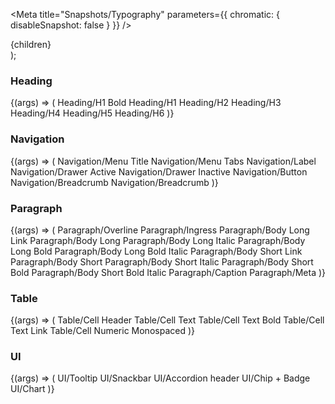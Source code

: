 

<Meta title="Snapshots/Typography" parameters={{ chromatic: { disableSnapshot: false } }} />

  <section>
    <div
      style={{
        display: 'flex',
        flexDirection: 'column',
        gap: '2rem',
        padding: '1rem',
        backgroundColor: '#F7F7F7',
        borderRadius: '4px',
      }}
    >
      {children}
    </div>
  </section>
);

### Heading

<Story name="Heading">
  {(args) => (
    <Container>
      <Typography variant="heading" type="h1_bold">
        Heading/H1 Bold
      </Typography>
      <Typography variant="heading" type="h1">
        Heading/H1
      </Typography>
      <Typography variant="heading" type="h2">
        Heading/H2
      </Typography>
      <Typography variant="heading" type="h3">
        Heading/H3
      </Typography>
      <Typography variant="heading" type="h4">
        Heading/H4
      </Typography>
      <Typography variant="heading" type="h5">
        Heading/H5
      </Typography>
      <Typography variant="heading" type="h6">
        Heading/H6
      </Typography>
    </Container>
  )}
</Story>

### Navigation

<Story name="Navigation">
  {(args) => (
    <Container>
      <Typography variant="navigation" type="menu_title">
        Navigation/Menu Title
      </Typography>
      <Typography variant="navigation" type="menu_tabs">
        Navigation/Menu Tabs
      </Typography>
      <Typography variant="navigation" type="label">
        Navigation/Label
      </Typography>
      <Typography variant="navigation" type="drawer_active">
        Navigation/Drawer Active
      </Typography>
      <Typography variant="navigation" type="drawer_inactive">
        Navigation/Drawer Inactive
      </Typography>
      <Typography variant="navigation" type="button">
        Navigation/Button
      </Typography>
      <Typography variant="navigation" type="breadcrumb">
        Navigation/Breadcrumb
      </Typography>
      <Typography variant="navigation" type="breadcrumb_hover">
        Navigation/Breadcrumb
      </Typography>
    </Container>
  )}
</Story>

### Paragraph

<Story name="Paragraph">
  {(args) => (
    <Container>
      <Typography variant="paragraph" type="overline">
        Paragraph/Overline
      </Typography>
      <Typography variant="paragraph" type="ingress">
        Paragraph/Ingress
      </Typography>
      <Typography variant="paragraph" type="body_long_link">
        Paragraph/Body Long Link
      </Typography>
      <Typography variant="paragraph" type="body_long">
        Paragraph/Body Long
      </Typography>
      <Typography variant="paragraph" type="body_long_italic">
        Paragraph/Body Long Italic
      </Typography>
      <Typography variant="paragraph" type="body_long_bold">
        Paragraph/Body Long Bold
      </Typography>
      <Typography variant="paragraph" type="body_long_bold_italic">
        Paragraph/Body Long Bold Italic
      </Typography>
      <Typography variant="paragraph" type="body_short_link">
        Paragraph/Body Short Link
      </Typography>
      <Typography variant="paragraph" type="body_short">
        Paragraph/Body Short
      </Typography>
      <Typography variant="paragraph" type="body_short_italic">
        Paragraph/Body Short Italic
      </Typography>
      <Typography variant="paragraph" type="body_short_bold">
        Paragraph/Body Short Bold
      </Typography>
      <Typography variant="paragraph" type="body_short_bold_italic">
        Paragraph/Body Short Bold Italic
      </Typography>
      <Typography variant="paragraph" type="caption">
        Paragraph/Caption
      </Typography>
      <Typography variant="paragraph" type="meta">
        Paragraph/Meta
      </Typography>
    </Container>
  )}
</Story>

### Table

<Story name="Table">
  {(args) => (
    <Container>
      <Typography variant="table" type="cell_header">
        Table/Cell Header
      </Typography>
      <Typography variant="table" type="cell_text">
        Table/Cell Text
      </Typography>
      <Typography variant="table" type="cell_text_bold">
        Table/Cell Text Bold
      </Typography>
      <Typography variant="table" type="cell_text_link">
        Table/Cell Text Link
      </Typography>
      <Typography variant="table" type="cell_numeric_monospaced">
        Table/Cell Numeric Monospaced
      </Typography>
    </Container>
  )}
</Story>

### UI

<Story name="UI">
  {(args) => (
    <Container>
      <Typography variant="ui" type="tooltip">
        UI/Tooltip
      </Typography>
      <Typography variant="ui" type="snackbar">
        UI/Snackbar
      </Typography>
      <Typography variant="ui" type="accordion_header">
        UI/Accordion header
      </Typography>
      <Typography variant="ui" type="chip__badge">
        UI/Chip + Badge
      </Typography>
      <Typography variant="ui" type="chart">
        UI/Chart
      </Typography>
    </Container>
  )}
</Story>

